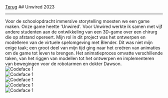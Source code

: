 
<div className="heading">
  <a className="back" href="/"><LeftArrow />Terug</a>
  ## Unwired
  <span>2023</span>
</div>

<hr />
Voor de schoolopdracht immersive storytelling moesten we een game maken. Onze game heette 'Unwired'. Voor Unwired werkte ik samen met vijf andere studenten aan de ontwikkeling van een 3D-game over een chirurg die op afstand opereert. Mijn rol in dit project was het ontwerpen en modelleren van de virtuele spelomgeving met Blender. Dit was niet mijn enige taak; een groot deel van mijn tijd ging naar het creëren van animaties om de game tot leven te brengen. Het animatieproces omvatte verschillende taken, van het riggen van modellen tot het ontwerpen en implementeren van bewegingen voor de robotarmen en dokter Dawson.

<div style={{ maxWidth: '800px', margin: '0 auto', marginBottom: '20px' }}>
  <Image
    src="/images/immersive1.jpg"
    alt="Codeface 1"
    layout="responsive"
    width={600}
    height={400}
  />
</div>
<div style={{ maxWidth: '800px', margin: '0 auto', marginBottom: '20px' }}>
  <Image
    src="/images/immersive2.jpg"
    alt="Codeface 1"
    layout="responsive"
    width={600}
    height={400}
  />
</div>
<div style={{ maxWidth: '800px', margin: '0 auto', marginBottom: '20px' }}>
  <Image
    src="/images/immersive3.jpg"
    alt="Codeface 1"
    layout="responsive"
    width={600}
    height={500}
  />
</div>
<div style={{ maxWidth: '800px', margin: '0 auto', marginBottom: '20px' }}>
  <Image
    src="/images/immersive4.jpg"
    alt="Codeface 1"
     layout="responsive"
     width={600}
     height={400}
  />
</div>
<div style={{ maxWidth: '800px', margin: '0 auto', marginBottom: '20px' }}>
  <Image
    src="/images/immersive5.jpg"
    alt="Codeface 1"
     layout="responsive"
     width={600}
     height={400}
  />
</div>